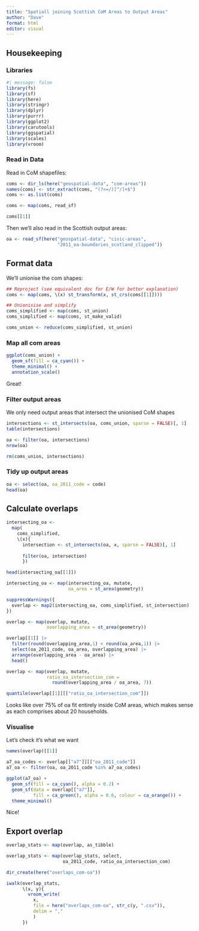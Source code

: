 ```yaml
---
title: "Spatiall joining Scottish CoM Areas to Output Areas"
author: "Dave"
format: html
editor: visual
---
```


## Housekeeping

### Libraries

```r
#| message: false
library(fs)
library(sf)
library(here)
library(stringr)
library(dplyr)
library(purrr)
library(ggplot2)
library(carutools)
library(ggspatial)
library(scales)
library(vroom)
```

### Read in Data

Read in CoM shapefiles:

```r
coms <- dir_ls(here("geospatial-data", "com-areas"))
names(coms) <- str_extract(coms, "(?<=/)[^/]+$")
coms <- as.list(coms)

coms <- map(coms, read_sf)

coms[[1]]
```

Then we'll also read in the Scottish output areas:

```r
oa <- read_sf(here("geospatial-data", "civic-areas",
                   "2011_oa-boundaries_scotland_clipped"))

```

## Format data

We'll unionise the com shapes:

```r
## Reproject (see equivalent doc for E/W for better explanation)
coms <- map(coms, \(x) st_transform(x, st_crs(coms[[1]])))

## Unionisise and simplify
coms_simplified <- map(coms, st_union)
coms_simplified <- map(coms, st_make_valid)

coms_union <- reduce(coms_simplified, st_union)
```

### Map all com areas

```r
ggplot(coms_union) + 
  geom_sf(fill = ca_cyan()) +
  theme_minimal() +
  annotation_scale()
```

Great!

### Filter output areas

We only need output areas that intersect the unionised CoM shapes

```r
intersections <- st_intersects(oa, coms_union, sparse = FALSE)[, 1]
table(intersections)

oa <- filter(oa, intersections)
nrow(oa)

rm(coms_union, intersections)
```

### Tidy up output areas

```r
oa <- select(oa, oa_2011_code = code)
head(oa)
```

## Calculate overlaps

```r
intersecting_oa <- 
  map(
    coms_simplified,
    \(x){
      intersection <- st_intersects(oa, x, sparse = FALSE)[, 1]
      
      filter(oa, intersection)
      })

head(intersecting_oa[[1]])

intersecting_oa <- map(intersecting_oa, mutate,
                       oa_area = st_area(geometry))

suppressWarnings({
  overlap <- map2(intersecting_oa, coms_simplified, st_intersection)
})

overlap <- map(overlap, mutate,
               overlapping_area = st_area(geometry))

overlap[[1]] |> 
  filter(round(overlapping_area,1) < round(oa_area,1)) |> 
  select(oa_2011_code, oa_area, overlapping_area) |> 
  arrange(overlapping_area - oa_area) |> 
  head()

overlap <- map(overlap, mutate,
               ratio_oa_intersection_com = 
                 round(overlapping_area / oa_area, 7))

quantile(overlap[[1]][["ratio_oa_intersection_com"]])
```

Looks like over 75% of oa fit entirely inside CoM areas, which makes sense as each comprises about 20 households.

### Visualise

Let's check it's what we want

```r
names(overlap)[[1]]

a7_oa_codes <- overlap[["a7"]][["oa_2011_code"]]
a7_oa <- filter(oa, oa_2011_code %in% a7_oa_codes)

ggplot(a7_oa) + 
  geom_sf(fill = ca_cyan(), alpha = 0.2) + 
  geom_sf(data = overlap[["a7"]],
          fill = ca_green(), alpha = 0.6, colour = ca_orange()) +
  theme_minimal()
```

Nice!

## Export overlap

```r
overlap_stats <- map(overlap, as_tibble)

overlap_stats <- map(overlap_stats, select,
                     oa_2011_code, ratio_oa_intersection_com)

dir_create(here("overlaps_com-oa"))

iwalk(overlap_stats,
      \(x, y){
        vroom_write(
          x, 
          file = here("overlaps_com-oa", str_c(y, ".csv")),
          delim = ","
          )
      })
```

